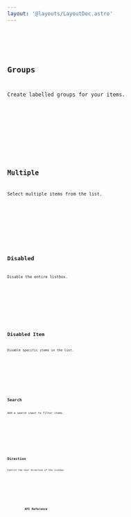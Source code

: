 ```yaml
---
layout: '@layouts/LayoutDoc.astro'
---
```










<Preview client:load>
	<Fragment slot="preview">
		<Default client:visible />
	</Fragment>
	<Fragment slot="code">
		<Code code={DefaultRaw} lang="svelte" />
	</Fragment>
</Preview>

## Groups

Create labelled groups for your items.

<Preview client:load>
	<Fragment slot="preview">
		<Group client:visible />
	</Fragment>
	<Fragment slot="code">
		<Code code={GroupRaw} lang="svelte" />
	</Fragment>
</Preview>

## Multiple

Select multiple items from the list.

<Preview client:load>
	<Fragment slot="preview">
		<Multiple client:visible />
	</Fragment>
	<Fragment slot="code">
		<Code code={MultipleRaw} lang="svelte" />
	</Fragment>
</Preview>

## Disabled

Disable the entire listbox.

<Preview client:load>
	<Fragment slot="preview">
		<Disabled client:visible />
	</Fragment>
	<Fragment slot="code">
		<Code code={DisabledRaw} lang="svelte" />
	</Fragment>
</Preview>

## Disabled Item

Disable specific items in the list.

<Preview client:load>
	<Fragment slot="preview">
		<DisabledItem client:visible />
	</Fragment>
	<Fragment slot="code">
		<Code code={DisabledItemRaw} lang="svelte" />
	</Fragment>
</Preview>

## Search

Add a search input to filter items.

<Preview client:load>
	<Fragment slot="preview">
		<Search client:visible />
	</Fragment>
	<Fragment slot="code">
		<Code code={SearchRaw} lang="svelte" />
	</Fragment>
</Preview>

## Direction

Control the text direction of the listbox.

<Preview client:load>
	<Fragment slot="preview">
		<Dir client:visible />
	</Fragment>
	<Fragment slot="code">
		<Code code={DirRaw} lang="svelte" />
	</Fragment>
</Preview>

## API Reference

<ApiTable />
